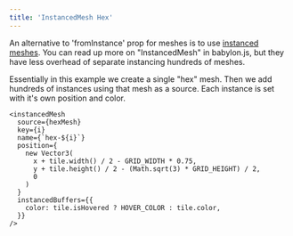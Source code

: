 ```yaml
---
title: 'InstancedMesh Hex'
---
```


An alternative to 'fromInstance' prop for meshes is to use
[instanced meshes](https://doc.babylonjs.com/typedoc/classes/BABYLON.InstancedMesh).
You can read up more on "InstancedMesh" in babylon.js, but they have less
overhead of separate instancing hundreds of meshes.

Essentially in this example we create a single "hex" mesh. Then we add hundreds
of instances using that mesh as a source. Each instance is set with it's own
position and color.

```tsx
<instancedMesh
  source={hexMesh}
  key={i}
  name={`hex-${i}`}
  position={
    new Vector3(
      x + tile.width() / 2 - GRID_WIDTH * 0.75,
      y + tile.height() / 2 - (Math.sqrt(3) * GRID_HEIGHT) / 2,
      0
    )
  }
  instancedBuffers={{
    color: tile.isHovered ? HOVER_COLOR : tile.color,
  }}
/>
```

<code src="./InstancedMeshHex.tsx" />
